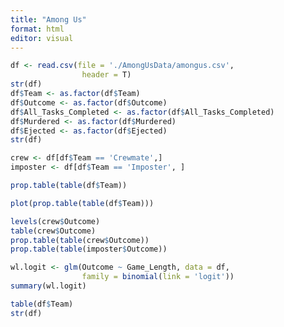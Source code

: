 ```yaml
---
title: "Among Us"
format: html
editor: visual
---
```





```r
df <- read.csv(file = './AmongUsData/amongus.csv',
                header = T)
str(df)
df$Team <- as.factor(df$Team)
df$Outcome <- as.factor(df$Outcome)
df$All_Tasks_Completed <- as.factor(df$All_Tasks_Completed)
df$Murdered <- as.factor(df$Murdered)
df$Ejected <- as.factor(df$Ejected)
str(df)

crew <- df[df$Team == 'Crewmate',]
imposter <- df[df$Team == 'Imposter', ]
```



```r
prop.table(table(df$Team)) 

plot(prop.table(table(df$Team)))
```



```r
levels(crew$Outcome)
table(crew$Outcome)
prop.table(table(crew$Outcome))
prop.table(table(imposter$Outcome))

wl.logit <- glm(Outcome ~ Game_Length, data = df,
                family = binomial(link = 'logit'))
summary(wl.logit)

```


```r
table(df$Team)
str(df)


```



